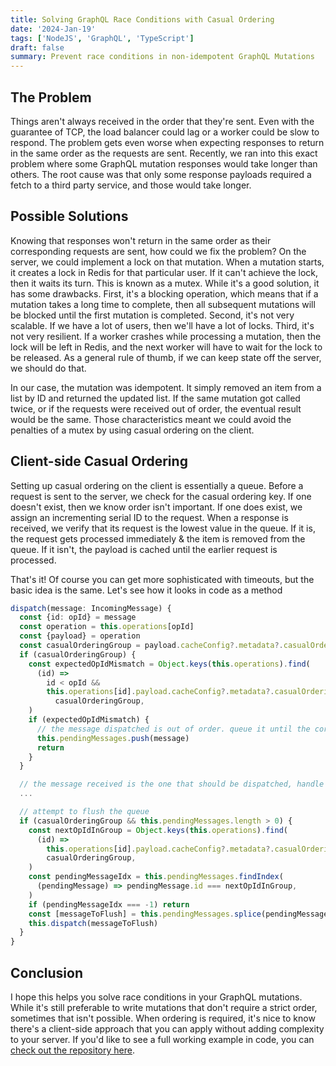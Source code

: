 ```yaml
---
title: Solving GraphQL Race Conditions with Casual Ordering
date: '2024-Jan-19'
tags: ['NodeJS', 'GraphQL', 'TypeScript']
draft: false
summary: Prevent race conditions in non-idempotent GraphQL Mutations
---
```


## The Problem

Things aren't always received in the order that they're sent.
Even with the guarantee of TCP, the load balancer could lag or a worker could be slow to respond.
The problem gets even worse when expecting responses to return in the same order as the requests are sent.
Recently, we ran into this exact problem where some GraphQL mutation responses would take longer than others.
The root cause was that only some response payloads required a fetch to a third party service, and those would take longer.

## Possible Solutions

Knowing that responses won't return in the same order as their corresponding requests are sent, how could we fix the problem?
On the server, we could implement a lock on that mutation. When a mutation starts, it creates a lock in Redis for that particular user. If it can't achieve the lock, then it waits its turn. This is known as a mutex. While it's a good solution, it has some drawbacks. First, it's a blocking operation, which means that if a mutation takes a long time to complete, then all subsequent mutations will be blocked until the first mutation is completed. Second, it's not very scalable. If we have a lot of users, then we'll have a lot of locks. Third, it's not very resilient. If a worker crashes while processing a mutation, then the lock will be left in Redis, and the next worker will have to wait for the lock to be released. As a general rule of thumb, if we can keep state off the server, we should do that.

In our case, the mutation was idempotent. It simply removed an item from a list by ID and returned the updated list.
If the same mutation got called twice, or if the requests were received out of order, the eventual result would be the same.
Those characteristics meant we could avoid the penalties of a mutex by using casual ordering on the client.

## Client-side Casual Ordering

Setting up casual ordering on the client is essentially a queue.
Before a request is sent to the server, we check for the casual ordering key.
If one doesn't exist, then we know order isn't important.
If one does exist, we assign an incrementing serial ID to the request.
When a response is received, we verify that its request is the lowest value in the queue.
If it is, the request gets processed immediately & the item is removed from the queue.
If it isn't, the payload is cached until the earlier request is processed.

That's it! Of course you can get more sophisticated with timeouts, but the basic idea is the same.
Let's see how it looks in code as a method

```ts
dispatch(message: IncomingMessage) {
  const {id: opId} = message
  const operation = this.operations[opId]
  const {payload} = operation
  const casualOrderingGroup = payload.cacheConfig?.metadata?.casualOrderingGroup ?? null
  if (casualOrderingGroup) {
    const expectedOpIdMismatch = Object.keys(this.operations).find(
      (id) =>
        id < opId &&
        this.operations[id].payload.cacheConfig?.metadata?.casualOrderingGroup ===
          casualOrderingGroup,
    )
    if (expectedOpIdMismatch) {
      // the message dispatched is out of order. queue it until the correct one comes in
      this.pendingMessages.push(message)
      return
    }
  }

  // the message received is the one that should be dispatched, handle the message
  ...

  // attempt to flush the queue
  if (casualOrderingGroup && this.pendingMessages.length > 0) {
    const nextOpIdInGroup = Object.keys(this.operations).find(
      (id) =>
        this.operations[id].payload.cacheConfig?.metadata?.casualOrderingGroup ===
        casualOrderingGroup,
    )
    const pendingMessageIdx = this.pendingMessages.findIndex(
      (pendingMessage) => pendingMessage.id === nextOpIdInGroup,
    )
    if (pendingMessageIdx === -1) return
    const [messageToFlush] = this.pendingMessages.splice(pendingMessageIdx, 1)
    this.dispatch(messageToFlush)
  }
}
```

## Conclusion

I hope this helps you solve race conditions in your GraphQL mutations.
While it's still preferable to write mutations that don't require a strict order, sometimes that isn't possible.
When ordering is required, it's nice to know there's a client-side approach that you can apply without adding complexity to your server. If you'd like to see a full working example in code, you can [check out the repository here](https://github.com/mattkrick/graphql-trebuchet-client/blob/master/src/GQLTrebuchetClient.ts).
